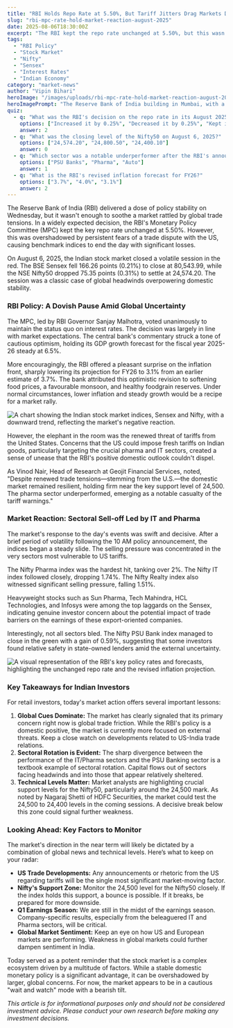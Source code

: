 ```yaml
---
title: "RBI Holds Repo Rate at 5.50%, But Tariff Jitters Drag Markets Down"
slug: "rbi-mpc-rate-hold-market-reaction-august-2025"
date: 2025-08-06T18:30:00Z
excerpt: "The RBI kept the repo rate unchanged at 5.50%, but this wasn't enough to calm investor nerves. The Sensex and Nifty both ended in the red as concerns over US tariffs overshadowed the central bank's optimistic inflation forecast."
tags:
  - "RBI Policy"
  - "Stock Market"
  - "Nifty"
  - "Sensex"
  - "Interest Rates"
  - "Indian Economy"
category: "market-news"
author: "Vipin Bihari"
heroImage: "/images/uploads/rbi-mpc-rate-hold-market-reaction-august-2025/hero-image.jpg"
heroImagePrompt: "The Reserve Bank of India building in Mumbai, with a graphic overlay of falling stock market graphs, symbolizing the market's negative reaction despite a stable policy."
quiz:
  - q: "What was the RBI's decision on the repo rate in its August 2025 meeting?"
    options: ["Increased it by 0.25%", "Decreased it by 0.25%", "Kept it unchanged"]
    answer: 2
  - q: "What was the closing level of the Nifty50 on August 6, 2025?"
    options: ["24,574.20", "24,800.50", "24,400.10"]
    answer: 0
  - q: "Which sector was a notable underperformer after the RBI's announcement?"
    options: ["PSU Banks", "Pharma", "Auto"]
    answer: 1
  - q: "What is the RBI's revised inflation forecast for FY26?"
    options: ["3.7%", "4.0%", "3.1%"]
    answer: 2
---
```


The Reserve Bank of India (RBI) delivered a dose of policy stability on Wednesday, but it wasn't enough to soothe a market rattled by global trade tensions. In a widely expected decision, the RBI's Monetary Policy Committee (MPC) kept the key repo rate unchanged at 5.50%. However, this was overshadowed by persistent fears of a trade dispute with the US, causing benchmark indices to end the day with significant losses.

On August 6, 2025, the Indian stock market closed a volatile session in the red. The BSE Sensex fell 166.26 points (0.21%) to close at 80,543.99, while the NSE Nifty50 dropped 75.35 points (0.31%) to settle at 24,574.20. The session was a classic case of global headwinds overpowering domestic stability.

### RBI Policy: A Dovish Pause Amid Global Uncertainty

The MPC, led by RBI Governor Sanjay Malhotra, voted unanimously to maintain the status quo on interest rates. The decision was largely in line with market expectations. The central bank's commentary struck a tone of cautious optimism, holding its GDP growth forecast for the fiscal year 2025-26 steady at 6.5%.

More encouragingly, the RBI offered a pleasant surprise on the inflation front, sharply lowering its projection for FY26 to 3.1% from an earlier estimate of 3.7%. The bank attributed this optimistic revision to softening food prices, a favourable monsoon, and healthy foodgrain reserves. Under normal circumstances, lower inflation and steady growth would be a recipe for a market rally.

![A chart showing the Indian stock market indices, Sensex and Nifty, with a downward trend, reflecting the market's negative reaction.](/images/uploads/rbi-mpc-rate-hold-market-reaction-august-2025/market-reaction-chart.png)

However, the elephant in the room was the renewed threat of tariffs from the United States. Concerns that the US could impose fresh tariffs on Indian goods, particularly targeting the crucial pharma and IT sectors, created a sense of unease that the RBI's positive domestic outlook couldn't dispel.

As Vinod Nair, Head of Research at Geojit Financial Services, noted, "Despite renewed trade tensions—stemming from the U.S.—the domestic market remained resilient, holding firm near the key support level of 24,500. The pharma sector underperformed, emerging as a notable casualty of the tariff warnings."

### Market Reaction: Sectoral Sell-off Led by IT and Pharma

The market's response to the day's events was swift and decisive. After a brief period of volatility following the 10 AM policy announcement, the indices began a steady slide. The selling pressure was concentrated in the very sectors most vulnerable to US tariffs.

The Nifty Pharma index was the hardest hit, tanking over 2%. The Nifty IT index followed closely, dropping 1.74%. The Nifty Realty index also witnessed significant selling pressure, falling 1.51%.

Heavyweight stocks such as Sun Pharma, Tech Mahindra, HCL Technologies, and Infosys were among the top laggards on the Sensex, indicating genuine investor concern about the potential impact of trade barriers on the earnings of these export-oriented companies.

Interestingly, not all sectors bled. The Nifty PSU Bank index managed to close in the green with a gain of 0.59%, suggesting that some investors found relative safety in state-owned lenders amid the external uncertainty.

![A visual representation of the RBI's key policy rates and forecasts, highlighting the unchanged repo rate and the revised inflation projection.](/images/uploads/rbi-mpc-rate-hold-market-reaction-august-2025/rbi-policy-highlights.png)

### Key Takeaways for Indian Investors

For retail investors, today's market action offers several important lessons:

1.  **Global Cues Dominate:** The market has clearly signaled that its primary concern right now is global trade friction. While the RBI's policy is a domestic positive, the market is currently more focused on external threats. Keep a close watch on developments related to US-India trade relations.
2.  **Sectoral Rotation is Evident:** The sharp divergence between the performance of the IT/Pharma sectors and the PSU Banking sector is a textbook example of sectoral rotation. Capital flows out of sectors facing headwinds and into those that appear relatively sheltered.
3.  **Technical Levels Matter:** Market analysts are highlighting crucial support levels for the Nifty50, particularly around the 24,500 mark. As noted by Nagaraj Shetti of HDFC Securities, the market could test the 24,500 to 24,400 levels in the coming sessions. A decisive break below this zone could signal further weakness.

### Looking Ahead: Key Factors to Monitor

The market's direction in the near term will likely be dictated by a combination of global news and technical levels. Here’s what to keep on your radar:

*   **US Trade Developments:** Any announcements or rhetoric from the US regarding tariffs will be the single most significant market-moving factor.
*   **Nifty's Support Zone:** Monitor the 24,500 level for the Nifty50 closely. If the index holds this support, a bounce is possible. If it breaks, be prepared for more downside.
*   **Q1 Earnings Season:** We are still in the midst of the earnings season. Company-specific results, especially from the beleaguered IT and Pharma sectors, will be critical.
*   **Global Market Sentiment:** Keep an eye on how US and European markets are performing. Weakness in global markets could further dampen sentiment in India.

Today served as a potent reminder that the stock market is a complex ecosystem driven by a multitude of factors. While a stable domestic monetary policy is a significant advantage, it can be overshadowed by larger, global concerns. For now, the market appears to be in a cautious "wait and watch" mode with a bearish tilt.

*This article is for informational purposes only and should not be considered investment advice. Please conduct your own research before making any investment decisions.*